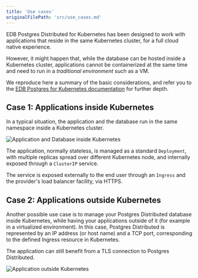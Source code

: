 ```yaml
---
title: 'Use cases'
originalFilePath: 'src/use_cases.md'
---
```


EDB Postgres Distributed for Kubernetes has been designed to work with applications
that reside in the same Kubernetes cluster, for a full cloud native
experience.

However, it might happen that, while the database can be hosted
inside a Kubernetes cluster, applications cannot be containerized
at the same time and need to run in a *traditional environment* such
as a VM.

We reproduce here a summary of the basic considerations, and refer
you to the
[EDB Postgres for Kubernetes documentation](https://www.enterprisedb.com/docs/postgres_for_kubernetes/latest/use_cases/)
for further depth.

## Case 1: Applications inside Kubernetes

In a typical situation, the application and the database run in the same
namespace inside a Kubernetes cluster.

![Application and Database inside Kubernetes](./images/apps-in-k8s.png)

The application, normally stateless, is managed as a standard `Deployment`,
with multiple replicas spread over different Kubernetes node, and internally
exposed through a `ClusterIP` service.

The service is exposed externally to the end user through an `Ingress` and the
provider's load balancer facility, via HTTPS.

## Case 2: Applications outside Kubernetes

Another possible use case is to manage your Postgres Distributed database inside
Kubernetes, while having your applications outside of it (for example in a
virtualized environment). In this case, Postgres Distributed is represented by an IP
address (or host name) and a TCP port, corresponding to the defined Ingress
resource in Kubernetes.

The application can still benefit from a TLS connection to Postgres Distributed.

![Application outside Kubernetes](./images/apps-outside-k8s.png)
